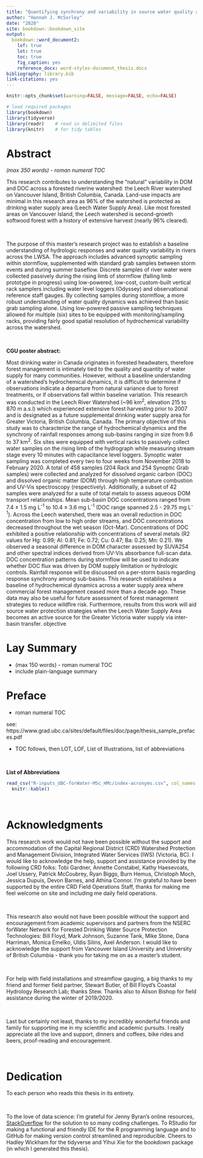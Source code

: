 ```yaml
--- 
title: "Quantifying synchrony and variability in source water quality across nested catchments of a protected second growth forested water supply area "
author: "Hannah J. McSorley"
date: "2020"
site: bookdown::bookdown_site
output:
  bookdown::word_document2:
    lof: true
    lot: true
    toc: true
    fig_caption: yes
    reference_docx: word-styles-document_thesis.docx
bibliography: library.bib 
link-citations: yes
---
```


```r

knitr::opts_chunk$set(warning=FALSE, message=FALSE, echo=FALSE)

# load required packages
library(bookdown)
library(tidyverse)
library(readr)    # read in delimited files
library(knitr)    # for tidy tables

```

# Abstract  

_(max 350 words) - roman numeral TOC_

This research contributes to understanding the "natural" variability in DOM and DOC across a forested riverine watershed: the Leech River watershed on Vancouver Island, British Columbia, Canada. Land-use impacts are minimal in this research area as 96% of the watershed is protected as drinking water supply area (Leech Water Supply Area). Like most forested areas on Vancouver Island, the Leech watershed is second-growth softwood forest with a history of extensive harvest (nearly 96% cleared).

\  

The purpose of this master's research project was to establish a baseline understanding of hydrologic responses and water quality variability in rivers across the LWSA. The approach includes advanced synoptic sampling within stormflow, supplemented with standard grab samples between storm events and during summer baseflow. Discrete samples of river water were collected passively during the rising limb of stormflow (falling limb prototype in progress) using low-powered, low-cost, custom-built vertical rack samplers including water level loggers (Odyssey) and observational reference staff gauges. By collecting samples during stormflow, a more robust understanding of water quality dynamics was achieved than basic grab sampling alone. Using low-powered passive sampling techniques allowed for multiple (six) sites to be equipped with monitoring/sampling racks, providing fairly good spatial resolution of hydrochemical variability across the watershed. 

\  

__CGU poster abstract:__

Most drinking water in Canada originates in forested headwaters, therefore forest management is intimately tied to the quality and quantity of water supply for many communities. However, without a baseline understanding of a watershed’s hydrochemical dynamics, it is difficult to determine if observations indicate a departure from natural variance due to forest treatments, or if observations fall within baseline variation. This research was conducted in the Leech River Watershed (~96 km^2^, elevation 215 to 870 m a.s.l) which experienced extensive forest harvesting prior to 2007 and is designated as a future supplemental drinking water supply area for Greater Victoria, British Columbia, Canada. The primary objective of this study was to characterize the range of hydrochemical dynamics and the synchrony of rainfall responses among sub-basins ranging in size from 9.6 to 37 km^2^. Six sites were equipped with vertical racks to passively collect water samples on the rising limb of the hydrograph while measuring stream stage every 10 minutes with capacitance level loggers. Synoptic water sampling was completed every two to four weeks from November 2018 to February 2020. A total of 458 samples (204 Rack and 254 Synoptic Grab samples) were collected and analyzed for dissolved organic carbon (DOC) and dissolved organic matter (DOM) through high temperature combustion and UV-Vis spectroscopy (respectively). Additionally, a subset of 42 samples were analyzed for a suite of total metals to assess aqueous DOM transport relationships. Mean sub-basin DOC concentrations ranged from 7.4 ± 1.5 mg L^-1^ to 10.4 ± 3.6 mg L^-1^ (DOC range spanned 2.5 - 29.75 mg L^-1^). Across the Leech watershed, there was an overall reduction in DOC concentration from low to high order streams, and DOC concentrations decreased throughout the wet season (Oct-Mar). Concentrations of DOC exhibited a positive relationship with concentrations of several metals (R2 values for Hg: 0.99; Al: 0.81; Fe: 0.72; Cu: 0.47; Ba: 0.25; Mn: 0.21). We observed a seasonal difference in DOM character assessed by SUVA254 and other spectral indices derived from UV-Vis absorbance full-scan data. DOC concentration patterns during stormflow will be used to indicate whether DOC flux was driven by DOM supply limitation or hydrologic controls. Rainfall response will be discussed on a per-storm basis regarding response synchrony among sub-basins. This research establishes a baseline of hydrochemical dynamics across a water supply area where commercial forest management ceased more than a decade ago. These data may also be useful for future assessment of forest management strategies to reduce wildfire risk. Furthermore, results from this work will aid source water protection strategies when the Leech Water Supply Area becomes an active source for the Greater Victoria water supply via inter-basin transfer. objective

# Lay Summary 

* (max 150 words) - roman numeral TOC
* include plain-language summary

# Preface

* roman numeral TOC

see: https://www.grad.ubc.ca/sites/default/files/doc/page/thesis_sample_prefaces.pdf

* TOC follows, then LOT, LOF, List of Illustrations, list of abbreviations

\  

__List of Abbreviations__

```r

read_csv("R-inputs_UBC-forWater-MSc_HMc/index-acronyms.csv", col_names = TRUE) %>% 
  knitr::kable()

```

\  

# Acknowledgments

This research work would not have been possible without the support and accommodation of the Capital Regional District (CRD) Watershed Protection and Management Division, Integrated Water Services (IWS) (Victoria, BC). I would like to acknowledge the help, support and assistance provided by the following CRD folks: Tobi Gardner, Annette Constabel, Kathy Haesevoats, Joel Ussery, Patrick McCoubrey, Ryan Biggs, Burn Hemus, Christoph Moch, Jessica Dupuis, Devon Barnes, and Athina Connor. I'm grateful to have been supported by the entire CRD Field Operations Staff, thanks for making me feel welcome on site and including me daily field operations. 

\  

This research also would not have been possible without the support and encouragement from academic supervisors and partners from the NSERC forWater Network for Forested Drinking Water Source Protection Technologies: Bill Floyd, Mark Johnson, Suzanne Tank, Mike Stone, Dana Harriman, Monica Emelko, Uldis Silins, Axel Anderson. I would like to acknowledge the support from Vancouver Island University and University of British Columbia - thank you for taking me on as a master's student.  

\  

For help with field installations and streamflow gauging, a big thanks to my friend and former field partner, Stewart Butler, of Bill Floyd's Coastal Hydrology Research Lab; thanks Stew. Thanks also to Alison Bishop for field assistance during the winter of 2019/2020.

\  

Last but certainly not least, thanks to my incredibly wonderful friends and family for supporting me in my scientific and academic pursuits. I really appreciate all the love and support, dinners and coffees, bike rides and beers, proof-reading and encouragement. 

\  

# Dedication

To each person who reads this thesis in its entirety.

\  

To the love of data science: I'm grateful for Jenny Byran's online resources, [StackOverflow](http://stackoverflow.com) for the solution to so many coding challenges. To RStudio for making a functional and friendly IDE for the R programming language and to GitHub for making version control streamlined and reproducible. Cheers to Hadley Wickham for the tidyverse and Yihui Xie for the bookdown package (in which I generated this thesis).

